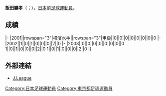 {{Infobox football biography
|name=飯田纊孝
|image=
|fullname=飯田纊孝
|birth_date={{Birth date and age|1982|4|29}}
|cityofbirth=[[東京都|東京都]]
|countryofbirth=[[日本|日本]]
|position=[[中场|中场]]
|currentclub=
|years=2001-2003
|clubs=[[橫濱水手|橫濱水手]]
|caps(goals)=
|nationalyears=
|nationalteam=
|nationalcaps(goals)=
}}
'''飯田纊孝'''（{{lang-ja|飯田絋孝}}；{{Bd|1982年|4月29日||}}），[[日本|日本]]前[[足球|足球]][[運動員|運動員]]。

==成績==
{{Football player club statistics 1|YYN}}
{{Football player club statistics 2|JPN|YYN}}
|-
|2001||rowspan="3"|[[橫濱水手|橫濱水手]]||rowspan="3"|[[日本職業足球甲級聯賽|甲級]]||0||0||0||0||0||0||0||0
|-
|2002||1||0||1||0||0||0||2||0
|-
|2003||0||0||0||0||0||0||0||0
{{Football player club statistics 3|1|JPN}}1||0||1||0||0||0||2||0
{{Football player club statistics 5}}1||0||1||0||0||0||2||0
|}

==外部連結==
*[https://data.j-league.or.jp/SFIX04/?player_id=2981 J.League] {{Wayback|url=https://data.j-league.or.jp/SFIX04/?player_id=2981 |date=20180910203952 }}

{{Japan-sport-bio-stub}}
{{Soccer-player-stub}}
[[Category:日本足球運動員|Category:日本足球運動員]]
[[Category:東京都足球運動員|Category:東京都足球運動員]]